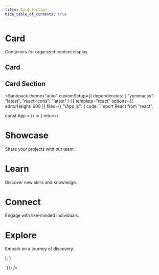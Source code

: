 ```yaml
---
title: Card Section
hide_table_of_contents: true
---
```



# Card

Containers for organized content display

## Card

## Card Section

<Sandpack
theme="auto"
customSetup={{ dependencies: { "yummacss": "latest", "react-icons": "latest" } }}
template="react"
options={{ editorHeight: 600 }}
files={{ "/App.js": {
code: `import React from "react";

const App = () => {
   return (
      <div class="gap-1 row cnn">
         <div class="xs:col-12 lg:col-3 md:col-6">
            <div className="bg-white card rad-2">
               <h1 className="card-t t-gray-5">Showcase</h1>
               <p className="card-b">Share your projects with our team.</p>
            </div>
         </div>
         <div class="xs:col-12 lg:col-3 md:col-6">
            <div className="bg-white card rad-2">
               <h1 className="card-t t-gray-5">Learn</h1>
               <p className="card-b">Discover new skills and knowledge.</p>
            </div>
         </div>
         <div class="xs:col-12 lg:col-3 md:col-6">
            <div className="bg-white card rad-2">
               <h1 className="card-t t-gray-5">Connect</h1>
               <p className="card-b">Engage with like-minded individuals.</p>
            </div>
         </div>
         <div class="xs:col-12 lg:col-3 md:col-6">
            <div className="bg-white card rad-2">
               <h1 className="card-t t-gray-5">Explore</h1>
               <p className="card-b">Embark on a journey of discovery.</p>
            </div>
         </div>
      </div>
   );
}

`}}}
/>